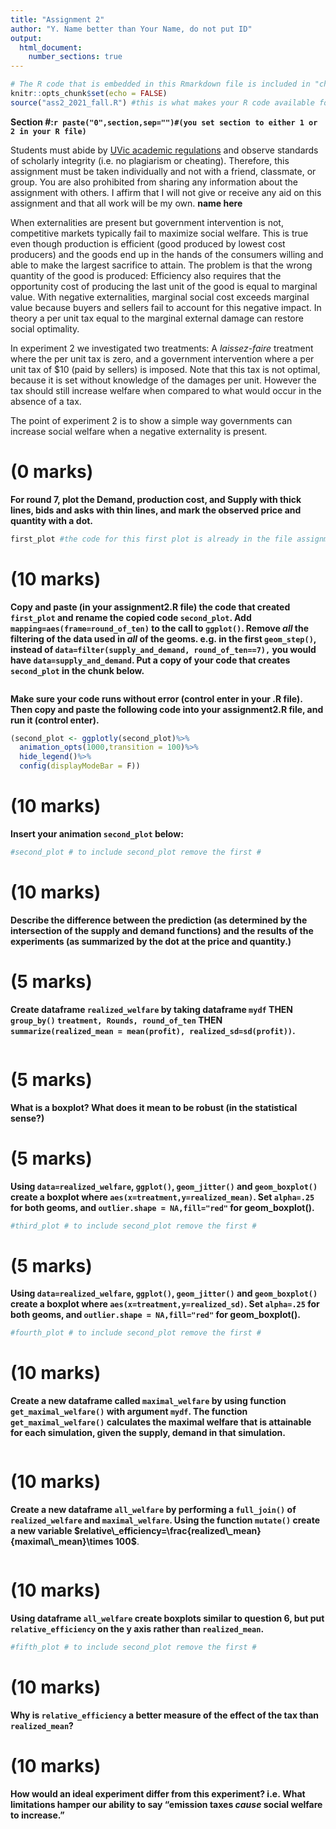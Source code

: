 ```yaml
---
title: "Assignment 2"
author: "Y. Name better than Your Name, do not put ID"
output: 
  html_document:
    number_sections: true
---
```


```r
# The R code that is embedded in this Rmarkdown file is included in "chunks": This is the first chunk of R code.
knitr::opts_chunk$set(echo = FALSE)
source("ass2_2021_fall.R") #this is what makes your R code available for inclusion in this document.
```

**Section #:`r paste("0",section,sep="")#(you set section to either 1 or 2 in your R file)`**

Students must abide by  [UVic
  academic regulations](https://www.uvic.ca/calendar/undergrad/index.php#/policy/Sk_0xsM_V?bc=true&bcCurrent=08%20-%20Policy%20on%20Academic%20Integrity&bcGroup=Undergraduate%20Academic%20Regulations&bcItemType=policies)
 and observe standards of scholarly integrity
(i.e. no plagiarism or cheating). Therefore, this assignment must be
taken individually and not with a friend, classmate, or group. You are
also prohibited from sharing any information about the assignment with
others. I affirm that I will not give or receive any aid on this assignment 
and that all work will be my own. **name here**

 When externalities are present but government intervention
  is not, competitive markets typically fail to maximize social
  welfare.  This is true even though production is efficient (good
  produced by lowest cost producers) and the goods end up in the hands
  of the consumers willing and able to make the largest sacrifice to
  attain. The problem is that the wrong quantity of the good is
  produced: Efficiency also requires that the \emph{social}
  opportunity cost of producing the last unit of the good is equal to
  marginal value. With negative externalities, marginal social cost
  exceeds marginal value because buyers and sellers fail to account
  for this negative impact. In theory a per unit tax equal to the
  marginal external damage can restore social optimality.

  In experiment 2 we investigated two treatments: A *laissez-faire*
  treatment where the per unit tax is zero, and a
  government intervention where a per unit tax of \$10 (paid by
  sellers) is imposed.  Note that this tax is not optimal, because it
  is set without knowledge of the damages per unit. However the tax
  should still increase welfare when compared to what would occur in
  the absence of a tax.

  The point of experiment 2 is to show a simple way governments can
  increase social welfare when a negative externality is present.

# (0 marks)

**For round 7, plot the Demand, production cost, and Supply with thick lines, bids and asks with thin lines, and mark the observed price and quantity with a dot.**

```r
first_plot #the code for this first plot is already in the file assignment1.R
```

# (10 marks)

**Copy and paste (in your assignment2.R file) the code that created `first_plot` and rename the copied code `second_plot`.  Add `mapping=aes(frame=round_of_ten)` to the call to `ggplot()`. Remove *all* the filtering of the data used in *all* of the geoms. e.g. in the first `geom_step()`, instead of  `data=filter(supply_and_demand, round_of_ten==7),` you would have `data=supply_and_demand`. Put a copy of your code that creates `second_plot` in the chunk below.**

```r

```

**Make sure your code runs without error (control enter in your .R file). Then copy and paste the following code into your assignment2.R file, and run it (control enter).**

```r
(second_plot <- ggplotly(second_plot)%>%
  animation_opts(1000,transition = 100)%>%
  hide_legend()%>% 
  config(displayModeBar = F))
```

# (10 marks)

**Insert your animation `second_plot` below:**

```r
#second_plot # to include second_plot remove the first # 
```

# (10 marks) 

**Describe the difference between the prediction (as determined by the intersection of the supply and demand functions) and the results of the experiments (as summarized by the dot at the price and quantity.)**  

 

# (5 marks) 

**Create dataframe `realized_welfare` by taking dataframe `mydf` THEN `group_by()` `treatment, Rounds, round_of_ten` THEN `summarize(realized_mean = mean(profit), realized_sd=sd(profit))`.**

```r

```

# (5 marks) 

**What is a boxplot? What does it mean to be robust (in the statistical sense?)**


# (5 marks) 

**Using `data=realized_welfare`, `ggplot()`, `geom_jitter()` and `geom_boxplot()` create a boxplot where `aes(x=treatment,y=realized_mean)`. Set `alpha=.25` for both geoms, and  `outlier.shape = NA,fill="red"` for geom_boxplot().**

```r
#third_plot # to include second_plot remove the first # 
```

# (5 marks) 

**Using `data=realized_welfare`, `ggplot()`, `geom_jitter()` and `geom_boxplot()` create a boxplot where `aes(x=treatment,y=realized_sd)`. Set `alpha=.25` for both geoms, and  `outlier.shape = NA,fill="red"` for geom_boxplot().**

```r
#fourth_plot # to include second_plot remove the first # 
```

# (10 marks) 

**Create a new dataframe called `maximal_welfare` by using function `get_maximal_welfare()` with argument `mydf`.  The function `get_maximal_welfare()`  calculates the maximal welfare that is attainable for each simulation, given the supply, demand in that simulation.**

```r

```


# (10 marks) 

**Create a new dataframe `all_welfare` by performing a `full_join()` of `realized_welfare` and `maximal_welfare`.  Using the function `mutate()` create a new variable $relative\_efficiency=\frac{realized\_mean}{maximal\_mean}\times 100$**.

```r

```


# (10 marks)

**Using dataframe `all_welfare` create boxplots similar to question 6, but put `relative_efficiency` on the y axis rather than `realized_mean`.**

```r
#fifth_plot # to include second_plot remove the first # 
```


# (10 marks)

**Why is `relative_efficiency` a better measure of the effect of the tax than `realized_mean`?**


# (10 marks)

**How would an ideal experiment differ from this experiment? i.e. What limitations hamper our ability to say "emission taxes *cause* social welfare to increase."**


